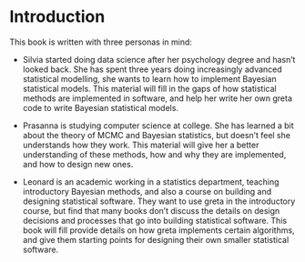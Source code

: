 # Introduction

This book is written with three personas in mind:

- Silvia started doing data science after her psychology degree and hasn't looked back. She has spent three years doing increasingly advanced statistical modelling, she wants to learn how to implement Bayesian statistical models. This material will fill in the gaps of how statistical methods are implemented in software, and help her write her own greta code to write Bayesian statistical models.

- Prasanna is studying computer science at college. She has learned a bit about the theory of MCMC and Bayesian statistics, but doesn’t feel she understands how they work. This material will give her a better understanding of these methods, how and why they are implemented, and how to design new ones.

- Leonard is an academic working in a statistics department, teaching introductory Bayesian methods, and also a course on building and designing statistical software. They want to use greta in the introductory course, but find that many books don't discuss the details on design decisions and processes that go into building statistical software. This book will fill provide details on how greta implements certain algorithms, and give them starting points for designing their own smaller statistical software.
